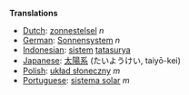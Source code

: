 '''Translations'''
*[[Dutch]]: [[zonnestelsel]] ''n''
*[[German]]: [[Sonnensystem]] ''n''
*[[Indonesian]]: [[sistem]] [[tatasurya]]
*[[Japanese]]: [[太陽系]] (たいようけい, taiyō-kei)
*[[Polish]]: [[układ słoneczny]] ''m''
*[[Portuguese]]: [[sistema solar]] ''m''